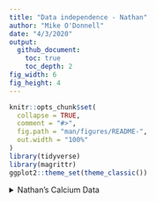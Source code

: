 ```yaml
---
title: "Data independence - Nathan"
author: "Mike O'Donnell"
date: "4/3/2020"
output: 
  github_document:
    toc: true
    toc_depth: 2
fig_width: 6 
fig_height: 4
---
```


<!-- output: -->
<!--   html_document: -->
<!--     keep_md: true -->
<!--     df_print: paged -->
```r
knitr::opts_chunk$set(
  collapse = TRUE,
  comment = "#>",
  fig.path = "man/figures/README-",
  out.width = "100%"
)
library(tidyverse)
library(magrittr)
ggplot2::theme_set(theme_classic())
```


<details><summary>Nathan's Calcium Data</summary>
<p>

# Analysis of Nathan's grouped data:

## First plotting and colour T* values according to group. 
In this case the group is the slide/video in which the imaging data were acquired
```r

#read csv file in:
Tstar <- readr::read_csv("data/WTvsNHR52_Tstar.csv") %>% mutate(group = interaction(genotype, video)) 
Tstar %>%
  ggplot(aes(x = genotype, y = `T*`)) + geom_point(aes(colour = group))
```

When we analyze the effect of the grouping variable, there is some evidence that the recording session might have an effect on the T* value, see the `WT.Video 2 - WT.Video1` comparison.

```r
Tstar %>% lm(data = ., `T*` ~ group) %>% 
  emmeans::emmeans("group") %>% 
  emmeans::contrast(method = "pairwise")
```

Don't mistake this for a method to determine whether you should consider the grouping variable in your analysis - this is for a demonstration only. Even if there were no evidence of an effect of the grouping variable, as you'll see below, it's generally more conservative to consider the non-independence of the data. 

## Running a simple ANOVA vs a mixed effects model
In the mixed-effects model, we add a term for grouping variable, in this case the video, which I've called `group`. 

You can see the parameter estimates are pretty similar, and p-values are quite low in both cases, but when we look at the confidence intervals in the bottom plot, you can see that accounting for grouping variable the confidence intervals are a bit wider - which we'd expect if the data weren't truly independent. 

```r
lm.anova <- Tstar %>% lm(data = ., `T*` ~ genotype) 
lm.anova %>% emmeans::emmeans("genotype") %>% 
  emmeans::contrast(method = "pairwise")

lm.group <- Tstar %>% lme4::lmer(data = ., `T*` ~ 0 + genotype + (1|group)) 
lm.group %>% emmeans::emmeans("genotype") %>% 
  emmeans::contrast(method = "pairwise")
  
predict.anova <- predict(lm.anova, 
                         newdata = tibble(genotype = c("nhr-52", "WT")), 
                         interval = "confidence")

confint.group <- confint(lm.group, method = "boot")
predict.group <- tibble(fit = predict(lm.group, 
                         newdata = tibble(genotype = c("nhr-52", "WT")),
                         re.form = NA))

intervals <- tibble(
  genotype = rep(c("nhr-52", "WT"), 2),
  data_type = rep(c("anova", "mixed model"), each = 2),
  `T*` = c(predict.anova[,'fit'], predict.group[[1]]),
  lwr  = c(predict.anova[,'lwr'], confint.group[3:4,1]),
  upr  = c(predict.anova[,'upr'], confint.group[3:4,2])
)

Tstar %>% mutate(data_type = "raw") %>%
  ggplot(aes(x = data_type, y = `T*`)) +
  geom_point(aes(colour = group)) +
  geom_point(data = intervals) +
  geom_errorbar(data = intervals, aes(ymin = lwr, ymax = upr), width = 0.2) +
  facet_grid(~genotype) +
  labs(title = "linear vs mixed effects confidence intervals")

```



</p>
</details>
